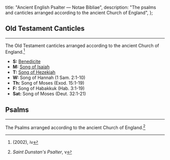 
  title: "Ancient English Psalter — Notae Bibliae",
  description: "The psalms and canticles arranged according to the ancient Church of England",
};

<Initial text="The Ancient Psalter" />

## Old Testament Canticles

---

The Old Testament canticles arranged according to the ancient Church of England.[^1]

- **S:** [Benedicite](/liturgy/music/chants/benedicite)
- **M:** [Song of Isaiah](/liturgy/music/chants/song-of-isaiah)
- **T:** [Song of Hezekiah](/liturgy/music/chants/song-of-hezekiah)
- **W:** Song of Hannah (1 Sam. 2:1-10)
- **Th:** Song of Moses (Exod. 15:1-19)
- **F:** Song of Habakkuk (Hab. 3:1-19)
- **Sat:** Song of Moses (Deut. 32:1-21)

## Psalms

---

The Psalms arranged according to the ancient Church of England.[^2]

<PsalmTable />

[^1]: *<Definition lang="english" anchor="saint-dunstans-psalter" text="Saint Dunstan's Plainsong Psalter" />* (2002), iv
[^2]: *Saint Dunstan's Psalter*, v
